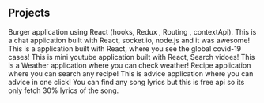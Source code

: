 ## Projects

<ProjectCard title="Burger application" link="https://burgerappp.netlify.com" bg="linear-gradient(to right, #00c6fb 0%, #005bea 100%)">
Burger application using React (hooks, Redux , Routing , contextApi).
</ProjectCard>


<ProjectCard title="Chat application built with Socket.io" link="https://chatappbysonu.netlify.com/" bg="linear-gradient(to right, #6a11cb 0%, #2575fc 100%)">
This is a chat application built with React, socket.io, node.js and it was awesome!
</ProjectCard>


<ProjectCard title="Covid-19 Live Case Status" link="https://covidlivestatus.netlify.com" bg="linear-gradient(to right, #00c6fb 0%, #005bea 100%)">
This is a application built with React, where you see the global covid-19 cases!
</ProjectCard>

<ProjectCard title=" Mini YouTube application built with ReactJs" link="https://miniyoutubee.netlify.com/" bg="linear-gradient(-225deg, #A445B2 0%, #D41872 52%, #FF0066 100%)">
This is mini youtube application built with React, Search vidoes!
</ProjectCard>

<ProjectCard title="Weather application built with ReactJs" link="https://weatherbysonu.netlify.com/" bg="linear-gradient(-225deg, #FF057C 0%, #8D0B93 50%, #321575 100%)">
This is a Weather application where you can check weather! 
</ProjectCard>

<ProjectCard title="Recipe application built with ReactJs" link="https://recipebysonu.netlify.com/" bg="linear-gradient(-225deg, #AC32E4 0%, #7918F2 48%, #4801FF 100%)">
Recipe application where you can search any recipe! 
</ProjectCard>

<ProjectCard title="Advice application built with ReactJs" link="https://freeadvice.netlify.com/" bg="linear-gradient(-225deg, #AC32E4 0%, #7918F2 48%, #4801FF 100%)">
This is advice application where you can advice in one click! 
</ProjectCard>

<ProjectCard title="Lyrics Finder application" link="https://lyricslines.netlify.app/" bg="linear-gradient(-225deg, #AC32E4 0%, #7918F2 48%, #4801FF 100%)">
You can find any song lyrics but this is free api so its only fetch 30% lyrics of the song. 
</ProjectCard>

